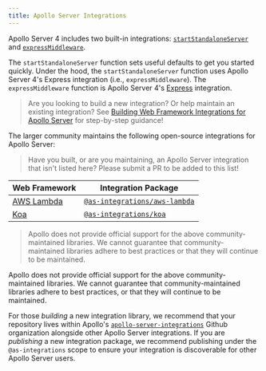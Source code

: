```yaml
---
title: Apollo Server Integrations
---
```


Apollo Server 4 includes two built-in integrations: [`startStandaloneServer`](../api/standalone) and [`expressMiddleware`](../api/express-middleware).

The `startStandaloneServer` function sets useful defaults to get you started quickly. Under the hood, the `startStandaloneServer` function uses Apollo Server 4's Express integration (i.e., `expressMiddleware`). The `expressMiddleware` function is Apollo Server 4's [Express](https://expressjs.com/) integration.

> Are you looking to build a new integration? Or help maintain an existing integration? See [Building Web Framework Integrations for Apollo Server](./building-integrations) for step-by-step guidance!

The larger community maintains the following open-source integrations for Apollo Server:

<!-- TODO(AS4) Once on main branch, add the "submit a PR" link -->
> Have you built, or are you maintaining, an Apollo Server integration that isn't listed here? Please submit a PR to be added to this list!
<!-- prettier-ignore -->
| Web Framework | Integration Package |
|--------|-------------|
| [AWS Lambda](https://aws.amazon.com/lambda/) | [`@as-integrations/aws-lambda`](https://www.npmjs.com/package/@as-integrations/aws-lambda) |
| [Koa](https://koajs.com/) | [`@as-integrations/koa`](https://www.npmjs.com/package/@as-integrations/koa) |

> Apollo does not provide official support for the above community-maintained libraries. We cannot guarantee that community-maintained libraries adhere to best practices or that they will continue to be maintained.

Apollo does not provide official support for the above community-maintained libraries. We cannot guarantee that community-maintained libraries adhere to best practices, or that they will continue to be maintained.

For those _building_ a new integration library, we recommend that your repository lives within Apollo's [`apollo-server-integrations`](https://github.com/apollo-server-integrations) Github organization alongside other Apollo Server integrations. If you are _publishing_ a new integration package, we recommend publishing under the `@as-integrations` scope to ensure your integration is discoverable for other Apollo Server users. 
